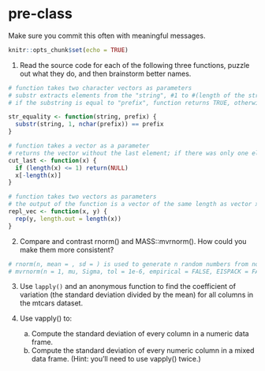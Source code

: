 # pre-class


Make sure you commit this often with meaningful messages. 



```r
knitr::opts_chunk$set(echo = TRUE)
```


1. Read the source code for each of the following three functions, puzzle out what they do, and then brainstorm better names.

```r
# function takes two character vectors as parameters
# substr extracts elements from the "string", #1 to #(length of the string passed as "prefix"") 
# if the substring is equal to "prefix", function returns TRUE, otherwise - FALSE

str_equality <- function(string, prefix) {
  substr(string, 1, nchar(prefix)) == prefix
}
```

```r
# function takes a vector as a parameter
# returns the vector without the last element; if there was only one element, returns NULL 
cut_last <- function(x) {
  if (length(x) <= 1) return(NULL)
  x[-length(x)]
}
```

```r
# function takes two vectors as parameters
# the output of the function is a vector of the same length as vector x that consists of replicated values of vector y
repl_vec <- function(x, y) {
  rep(y, length.out = length(x))
}

```

2. Compare and contrast rnorm() and MASS::mvrnorm(). How could you make them more consistent?
```r
# rnorm(n, mean = , sd = ) is used to generate n random numbers from normal distribution; uses the standard deviation for the spread
# mvrnorm(n = 1, mu, Sigma, tol = 1e-6, empirical = FALSE, EISPACK = FALSE) produces n samples from the specified multivariate normal distribution; uses the variance-covariance matrix for the spread
```

3. Use `lapply()` and an anonymous function to find the coefficient of variation (the standard deviation divided by the mean) for all columns in the mtcars dataset. 

4. Use vapply() to:
    a. Compute the standard deviation of every column in a numeric data frame.
    b. Compute the standard deviation of every numeric column in a mixed data frame. (Hint: you’ll need to use vapply() twice.)
